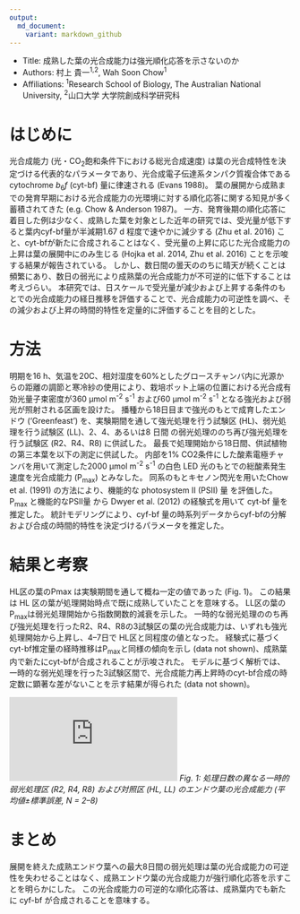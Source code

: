 ```yaml
---
output:
  md_document:
    variant: markdown_github
---
```


- Title: 成熟した葉の光合成能力は強光順化応答を示さないのか
- Authors: 村上 貴一^1,2^, Wah Soon Chow^1^
- Affiliations: ^1^Research School of Biology, The Australian National University, ^2^山口大学 大学院創成科学研究科

# はじめに

光合成能力 (光・CO~2~飽和条件下における総光合成速度) は葉の光合成特性を決定づける代表的なパラメータであり、光合成電子伝達系タンパク質複合体である cytochrome *b*~6~*f* (cyt-bf) 量に律速される (Evans 1988)。
葉の展開から成熟までの発育早期における光合成能力の光環境に対する順化応答に関する知見が多く蓄積されてきた (e.g. Chow & Anderson 1987)。
一方、発育後期の順化応答に着目した例は少なく、成熟した葉を対象とした近年の研究では、受光量が低下すると葉内cyf-bf量が半減期1.67 d 程度で速やかに減少する (Zhu et al. 2016) こと、cyt-bfが新たに合成されることはなく、受光量の上昇に応じた光合成能力の上昇は葉の展開中にのみ生じる (Hojka et al. 2014, Zhu et al. 2016) ことを示唆する結果が報告されている。
しかし、数日間の曇天ののちに晴天が続くことは頻繁にあり、数日の弱光により成熟葉の光合成能力が不可逆的に低下することは考えづらい。
本研究では、日スケールで受光量が減少および上昇する条件のもとでの光合成能力の経日推移を評価することで、光合成能力の可逆性を調べ、その減少および上昇の時間的特性を定量的に評価することを目的とした。

# 方法

明期を16 h、気温を20C、相対湿度を60%としたグロースチャンバ内に光源からの距離の調節と寒冷紗の使用により、栽培ポット上端の位置における光合成有効光量子束密度が360 µmol m^-2^ s^-1^ および60 µmol m^-2^ s^-1^ となる強光および弱光が照射される区画を設けた。
播種から18日目まで強光のもとで成育したエンドウ (‘Greenfeast’) を、実験期間を通して強光処理を行う試験区 (HL)、弱光処理を行う試験区 (LL)、2、4、あるいは8 日間 の弱光処理ののち再び強光処理を行う試験区 (R2、R4、R8) に供試した。
最長で処理開始から18日間、供試植物の第三本葉を以下の測定に供試した。
内部を1% CO2条件にした酸素電極チャンバを用いて測定した2000 µmol m^-2^ s^-1^ の白色 LED 光のもとでの総酸素発生速度を光合成能力 (P~max~) とみなした。
同系のもとキセノン閃光を用いたChow et al. (1991) の方法により、機能的な photosystem II (PSII) 量 を評価した。P~max~ と機能的なPSII量 から Dwyer et al. (2012) の経験式を用いて cyt-bf 量を推定した。
統計モデリングにより、cyf-bf 量の時系列データからcyf-bfの分解および合成の時間的特性を決定づけるパラメータを推定した。

# 結果と考察

HL区の葉のPmax は実験期間を通して概ね一定の値であった (Fig. 1)。
この結果は HL 区の葉が処理開始時点で既に成熟していたことを意味する。
LL区の葉のP~max~は弱光処理開始から指数関数的減衰を示した。
一時的な弱光処理ののち再び強光処理を行ったR2、R4、R8の3試験区の葉の光合成能力は、いずれも強光処理開始から上昇し、4--7日で HL区と同程度の値となった。
経験式に基づくcyt-bf推定量の経時推移はP~max~と同様の傾向を示し (data not shown)、成熟葉内で新たにcyt-bfが合成されることが示唆された。
モデルに基づく解析では、一時的な弱光処理を行った3試験区間で、光合成能力再上昇時のcyt-bf合成の時定数に顕著な差がないことを示す結果が得られた (data not shown)。

![Fig. 1](https://github.com/KeachMurakami/AgrMet2019/abstract/fig_1.pdf)
*Fig. 1: 処理日数の異なる一時的弱光処理区 (R2, R4, R8) および対照区 (HL, LL) のエンドウ葉の光合成能力 (平均値±標準誤差, N = 2--8)*


# まとめ

展開を終えた成熟エンドウ葉への最大8日間の弱光処理は葉の光合成能力の可逆性を失わせることはなく、成熟エンドウ葉の光合成能力が強行順化応答を示すことを明らかにした。
この光合成能力の可逆的な順化応答は、成熟葉内でも新たに cyf-bf が合成されることを意味する。